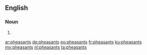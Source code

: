 ==English==

===Noun===
{{head|en}}

# {{plural of|pheasant}}

[[ar:pheasants]]
[[de:pheasants]]
[[eo:pheasants]]
[[fr:pheasants]]
[[ku:pheasants]]
[[my:pheasants]]
[[nl:pheasants]]
[[ta:pheasants]]